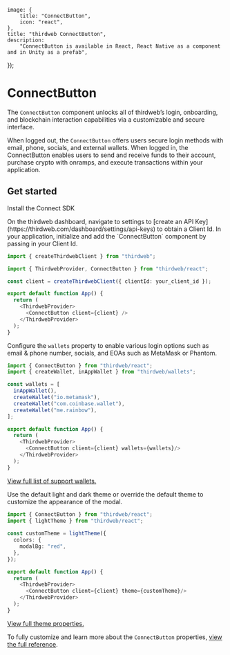 
	image: {
		title: "ConnectButton",
		icon: "react",
	},
	title: "thirdweb ConnectButton",
	description:
		"ConnectButton is available in React, React Native as a component and in Unity as a prefab",
});

# ConnectButton

The `ConnectButton` component unlocks all of thirdweb’s login, onboarding, and blockchain interaction capabilities via a customizable and secure interface.

<DocImage src={connectModal} />

When logged out, the `ConnectButton` offers users secure login methods with email, phone, socials, and external wallets. When logged in, the ConnectButton enables users to send and receive funds to their account, purchase crypto with onramps, and execute transactions within your application.



## Get started

<Steps>
<Step title="Install">
Install the Connect SDK

<InstallTabs
	npm="npm i thirdweb"
	yarn="yarn add thirdweb"
	pnpm="pnpm i thirdweb"
	bun="bun i thirdweb"
/>
</Step>

<Step title="Obtain Client Id">
On the thirdweb dashboard, navigate to settings to [create an API Key](https://thirdweb.com/dashboard/settings/api-keys) to obtain a Client Id. 
</Step>

<Step title="Add ConnectButton component">
In your application, initialize and add the `ConnectButton` component by passing in your Client Id. 

```ts
import { createThirdwebClient } from "thirdweb";

import { ThirdwebProvider, ConnectButton } from "thirdweb/react";

const client = createThirdwebClient({ clientId: your_client_id });

export default function App() {
  return (
    <ThirdwebProvider>
      <ConnectButton client={client} />
    </ThirdwebProvider>
  );
}
```

</Step>
<Step title="Configure login options">

Configure the `wallets` property to enable various login options such as email & phone number, socials, and EOAs such as MetaMask or Phantom. 

```ts
import { ConnectButton } from "thirdweb/react";
import { createWallet, inAppWallet } from "thirdweb/wallets";

const wallets = [
  inAppWallet(),
  createWallet("io.metamask"),
  createWallet("com.coinbase.wallet"),
  createWallet("me.rainbow"),
];

export default function App() {
  return (
    <ThirdwebProvider>
      <ConnectButton client={client} wallets={wallets}/>
    </ThirdwebProvider>
  );
}

```

[View full list of support wallets.]()
</Step>
<Step title="Customize theme">

Use the default light and dark theme or override the default theme to customize the appearance of the modal.

```ts
import { ConnectButton } from "thirdweb/react";
import { lightTheme } from "thirdweb/react";
 
const customTheme = lightTheme({
  colors: {
    modalBg: "red",
  },
});

export default function App() {
  return (
    <ThirdwebProvider>
      <ConnectButton client={client} theme={customTheme}/>
    </ThirdwebProvider>
  );
}
```

[View full theme properties.](https://portal.thirdweb.com/references/typescript/v5/Theme)
</Step>
</Steps>

To fully customize and learn more about the `ConnectButton` properties, [view the full reference](https://portal.thirdweb.com/references/typescript/v5/ConnectButtonProps).
<OpenSourceCard
	title="connect-button-example"
	href="https://github.com/thirdweb-example/connect-button-example"
	description="Example of how to use ConnectButton component created in a Next application."
/>

